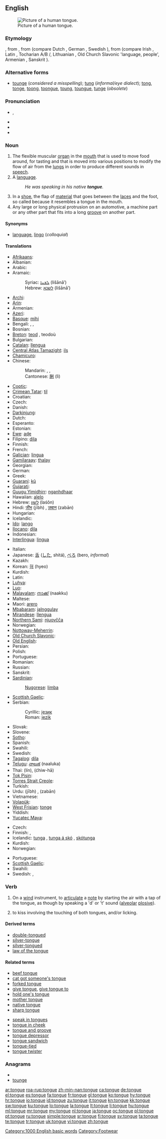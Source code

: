 {{wikipedia}}
==English==
[[File:Tongue.agr.jpg|thumb|Picture of a human tongue.]]

===Etymology===
{{etyl|enm|en}}, from {{etyl|ang|en}} {{term|tunge|lang=ang}}, from {{proto|Germanic|tungōn|lang=en}} (compare Dutch {{term|tong|lang=nl}}, German {{term|Zunge|lang=de}}, Swedish {{term|tunga|lang=sv}}), from {{proto|Indo-European|dn̥ǵʰwéh₂s}} (compare Irish {{term|teanga|lang=ga}}, Latin {{term|lingua|lang=la}}, Tocharian A/B {{term|känt|lang=xto}}/{{term|kantwo|lang=txb}}, Lithuanian {{term|liežùvis|lang=lt}}, Old Church Slavonic {{term|językŭ}} 'language, people', Armenian {{term|lezu}}, Sanskrit {{term|जिह्वा|tr=jihvā́}}).

===Alternative forms===
* [[tounge]] (''considered a misspelling''); [[tung]] (''informal/eye dialect''); [[tong]], [[tonge]], [[toong]], [[toongue]], [[toung]], [[toungue]], [[tunge]] (''obsolete'')

===Pronunciation===
* {{IPA|/tʌŋ/|/tɒŋ/}}, {{SAMPA|/tVN/|/tQN/}}
* {{audio|en-us-tongue.ogg|Audio (US)}}
* {{audio|En-uk-tongue.ogg|Audio (UK)}}
* {{rhymes|ʌŋ}}

===Noun===
{{en-noun}}

# The flexible muscular [[organ]] in the [[mouth]] that is used to move food around, for tasting and that is moved into various positions to modify the flow of air from the [[lung]]s in order to produce different sounds in [[speech]].
# A [[language]].
#: ''He was speaking in his native '''tongue'''.''
# In a [[shoe]], the flap of [[material]] that goes between the [[laces]] and the foot, so called because it resembles a tongue in the mouth.
# Any large or long physical protrusion on an automotive, a machine part or any other part that fits into a long [[groove]] on another part.

====Synonyms====
* {{sense|language}} [[language]], [[lingo]] (''colloquial'')

====Translations====
{{trans-top|organ}}
* [[Afrikaans]]: {{t+|af|tong|xs=Afrikaans}}
* Albanian: {{t+|sq|gjuhë|f|xs=Albanian}}
* Arabic: {{t-|ar|لسان|m|f|tr=lisān}}
* Aramaic:
*: Syriac: [[ܠܫܢܐ]] (lišānā’) {{m}}
*: Hebrew: [[לשנא]] (lišānā’) {{m}}
* [[Archi]]: {{tø|aqc|мац‎|tr=mac|sc=Cyrl}}
* [[Arin]]: {{tø|xrn|elep}}
* Armenian: {{t+|hy|լեզու|tr=lezu}}
* [[Azeri]]: {{t+|az|dil|xs=Azeri}}
* [[Basque]]: [[mihi]]
* Bengali: {{t|bn|জিহ্বা|tr=jihba|sc=Beng}}, {{t|bn|জিভ|tr=jibh|sc=Beng}}, {{t|bn|জিব|tr=jib|sc=Beng}}
* Bosnian: {{t+|bs|jezik|m}}
* [[Breton]]: [[teod]] {{m}}, teodoù {{p}}
* Bulgarian: {{t+|bg|език|m|tr=ezik}}
* [[Catalan]]: [[llengua]] {{f}}
* [[Central Atlas Tamazight]]: [[ils]]{{rfscript|Tamazight}}
* [[Chamicuro]]: {{tø|ccc|menu}}
* Chinese:
*: Mandarin: {{t-|cmn|舌頭|sc=Hani}}, {{t-|cmn|舌头|tr=shétou|sc=Hani}}, {{t-|cmn|舌|tr=shé|sc=Hani}}
*: Cantonese: [[脷]] (lì)
* [[Coptic]]: {{tø|cop|ⲗⲁⲥ|tr=las|sc=Copt}}
* [[Crimean Tatar]]: [[til]]
* Croatian: {{t+|hr|jezik|m}}
* Czech: {{t+|cs|jazyk|m}}
* Danish: {{t+|da|tunge|c}}
* [[Darkinjung]]: {{tø|aus-dar|dhallung}}
* Dutch: {{t+|nl|tong|f}}
* Esperanto: {{t-|eo|lango|xs=Esperanto}}
* Estonian: {{t+|et|keel}}
* [[Ewe]]: [[aɖe]] {{n}}
* Filipino: [[dila]]
* Finnish: {{t+|fi|kieli}}
* French: {{t+|fr|langue|f}}
* [[Galician]]: [[lingua]] {{f}}
* [[Gamilaraay]]: [[thalay]]
* Georgian: {{t-|ka|ენა|tr=ena|sc=Geor|xs=Georgian}}
* German: {{t+|de|Zunge|f}}
* Greek: {{t+|el|γλώσσα|f|tr=glósa}}
* [[Guaraní]]: [[kũ]]
* [[Gujarati]]: {{t|gu|જીભ|tr=jībh|sc=Gujr}}
* [[Guugu Yimidhirr]]: [[nganhdhaar]]
* Hawaiian: [[alelo]]
* Hebrew: [[לשון]] (laśôn) {{f}}
* Hindi: [[जीभ]] (jībh) {{f}}, [[ज़बान]] (zabān) {{f}}
* Hungarian: {{t+|hu|nyelv}}
* Icelandic: {{t+|is|tunga|f}}
* [[Ido]]: [[lango]]
* [[Ilocano]]: [[dila]]
* Indonesian: {{t+|id|lidah|xs=Indonesian}}
* [[Interlingua]]: [[lingua#Interlingua|lingua]]
{{trans-mid}}
* Italian: {{t+|it|lingua|f}}
* Japanese: [[舌]] ([[した]], shitá), [[べろ]] (bero, ''informal'')
* Kazakh: {{t+|kk|тіл|tr=til|sc=Cyrl|xs=Kazakh}}
* Korean: [[혀]] (hyeo)
* Kurdish: {{t-|ku|زمان|tr=zman|sc=ku-Arab}}
* Latin: {{t+|la|lingua|f}}
* [[Luhya]]: {{tø|luy|olurimi}}
* [[Luo]]: {{tø|luo|lep|xs=Luo}}
* [[Malayalam]]: [[നാക്ക്]] (naakku)
* Maltese: {{t-|mt|ilsien|m|xs=Maltese}}
* Maori: [[arero]]
* [[Mbabaram]]: [[jalnggulay]]
* [[Mirandese]]: [[llengua]] {{f}}
* [[Northern Sami]]: [[njuovčča]]
* Norwegian: {{t+|no|tunge|c}}
* [[Nottoway-Meherrin]]: {{tø|nwy|darsunke}}
* [[Old Church Slavonic]]: {{tø|cu|ѩзꙑкъ|m|tr=językŭ|sc=Cyrs}}
* [[Old English]]: {{t-|ang|tunge|xs=Old English}}
* Persian: {{t+|fa|زبان|tr=zabān|xs=Persian}}
* Polish: {{t+|pl|język|m}}
* Portuguese: {{t+|pt|língua|f}}
* Romanian: {{t+|ro|limbă|f}}
* Russian: {{t+|ru|язык|m|tr=jazýk}}
* Sanskrit: {{t-|sa|जिह्वा|f|tr=jihvā|xs=Sanskrit}}
* [[Sardinian]]:
*: [[Nugorese]]: [[limba]] {{f}}
* [[Scottish Gaelic]]: {{t-|gd|teanga|f|xs=Scottish Gaelic}}
* Serbian:
*: Cyrillic: [[језик]] {{m}}
*: Roman: [[jezik]] {{m}}
* Slovak: {{t+|sk|jazyk|m}}
* Slovene: {{t+|sl|jezik|m}}
* [[Sotho]]: {{t|st|leleme|xs=Sotho}}
* Spanish: {{t+|es|lengua|f}}
* Swahili: {{t+|sw|ulimi|xs=Swahili}}
* Swedish: {{t+|sv|tunga|c}}
* [[Tagalog]]: [[dila]]
* [[Telugu]]: [[నాలుక]] (naaluka)
* Thai: {{Thai|[[ลิ้น]]}} (lín), {{Thai|[[ชิวหา]]}} (ćhiw-hā)
* [[Tok Pisin]]: {{t-|tpi|tang|xs=Tok Pisin}}
* [[Torres Strait Creole]]: {{tø|tcs|tang}}
* Turkish: {{t+|tr|dil}}
* Urdu: {{ur-Arab|[[جیبھ]]}} (jībh) {{f}}, {{ur-Arab|[[زبان]]}} (zabān) {{f}}
* Vietnamese: {{t+|vi|lưỡi|xs=Vietnamese}}
* [[Volapük]]: {{t-|vo|lineg|xs=Volapük}}
* [[West Frisian]]: [[tonge]]
* Yiddish: {{t-|yi|צונג|f|tr=tsung|xs=Yiddish}}
* [[Yucatec Maya]]: {{tø|yua|aak’}}
{{trans-bottom}}

{{trans-see|language}}
{{trans-top|flap in a shoe}}
* Czech: {{t+|cs|jazyk|m}}
* Finnish: {{t+|fi|kieli}}, {{t+|fi|iltti}}
* Icelandic: [[tunga]] {{f}}, [[tunga á skó]] {{f}}, [[skótunga]] {{f}}
* Kurdish: {{t-|ku|زمان|tr=zman|sc=ku-Arab}}
* Norwegian: {{t+|no|tunge|c}}
{{trans-mid}}
* Portuguese: {{t+|pt|língua|f}}
* [[Scottish Gaelic]]: {{t-|gd|teanga|f|xs=Scottish Gaelic}}
* Swahili: {{t+|sw|ulimi|xs=Swahili}}
* Swedish: {{t+|sv|plös|c}}, {{t+|sv|tunga|c}}
{{trans-bottom}}

===Verb===
{{en-verb|tongues|tonguing|tongued}}

# {{music}} On a [[wind]] instrument, to [[articulate]] a [[note]] by starting the air with a tap of the tongue, as though by speaking a 'd' or 't' sound ([[alveolar]] [[plosive]]).
# {{slang}} to kiss involving the touching of both tongues, and/or licking.

====Derived terms====
* [[double-tongued]]
* [[silver-tongue]]
* [[silver-tongued]]
* [[law of the tongue]]

====Related terms====
{{top2}}
* [[beef tongue]]
* [[cat got someone's tongue]]
* [[forked tongue]]
* [[give tongue]], [[give tongue to]]
* [[hold one's tongue]]
* [[mother tongue]]
* [[native tongue]]
* [[sharp tongue]]
{{mid2}}
* [[speak in tongues]]
* [[tongue in cheek]]
* [[tongue and groove]]
* [[tongue depressor]]
* [[tongue sandwich]]<!--slang for a kiss in which the tongue is inserted into one's partner's mouth; synonym: French kiss-->
* [[tongue-tied]]
* [[tongue twister]]
<!-- move this to "tongue and groove if found to be legitimate: *[[tongue-and-groove merchant]] = a
lesbian, with reference to cunnilingus-->
{{bottom}}

===Anagrams===
* {{alphagram|egnotu}}
* [[tounge#English|tounge]]

[[Category:1000 English basic words]]
[[Category:Footwear]]

[[ar:tongue]]
[[roa-rup:tongue]]
[[zh-min-nan:tongue]]
[[ca:tongue]]
[[de:tongue]]
[[el:tongue]]
[[es:tongue]]
[[fa:tongue]]
[[fr:tongue]]
[[gl:tongue]]
[[ko:tongue]]
[[hy:tongue]]
[[hr:tongue]]
[[io:tongue]]
[[id:tongue]]
[[zu:tongue]]
[[it:tongue]]
[[kn:tongue]]
[[kk:tongue]]
[[sw:tongue]]
[[ku:tongue]]
[[lo:tongue]]
[[la:tongue]]
[[lt:tongue]]
[[li:tongue]]
[[hu:tongue]]
[[ml:tongue]]
[[mr:tongue]]
[[my:tongue]]
[[nl:tongue]]
[[ja:tongue]]
[[oc:tongue]]
[[pl:tongue]]
[[pt:tongue]]
[[ru:tongue]]
[[simple:tongue]]
[[sr:tongue]]
[[fi:tongue]]
[[sv:tongue]]
[[ta:tongue]]
[[te:tongue]]
[[tr:tongue]]
[[uk:tongue]]
[[vi:tongue]]
[[zh:tongue]]